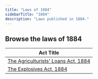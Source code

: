 ```yaml
---
title: "Laws of 1884"
sidebarTitle: "1884"
description: "Laws published in 1884."
---
```


## Browse the laws of 1884

| Act Title |
|-----------|
| [The Agriculturists' Loans Act, 1884](/laws/act-53) |
| [The Explosives Act, 1884](/laws/act-52) |
